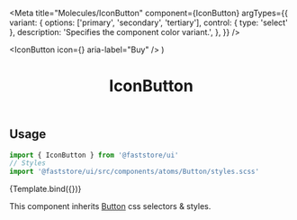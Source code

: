 

<Meta
  title="Molecules/IconButton"
  component={IconButton}
  argTypes={{
    variant: {
      options: ['primary', 'secondary', 'tertiary'],
      control: { type: 'select' },
      description: 'Specifies the component color variant.',
    },
  }}
/>

  <IconButton icon={<ShoppingCartIcon />} aria-label="Buy" />
)

<header>

# IconButton

</header>

## Usage

```jsx
import { IconButton } from '@faststore/ui'
// Styles
import '@faststore/ui/src/components/atoms/Button/styles.scss'
```

<Canvas>
  <Story
    name="default"
    args={{ id: 'icon-button-default', variant: 'secondary' }}
  >
    {Template.bind({})}
  </Story>
</Canvas>

<ArgsTable story="default" />

This component inherits [Button](?path=/docs/atoms-button--button#css-selectors) css selectors & styles.
